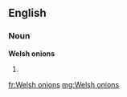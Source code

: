 ==English==

===Noun===
'''Welsh onions'''

# {{plural of|[[Welsh onion]]}}

[[fr:Welsh onions]]
[[mg:Welsh onions]]